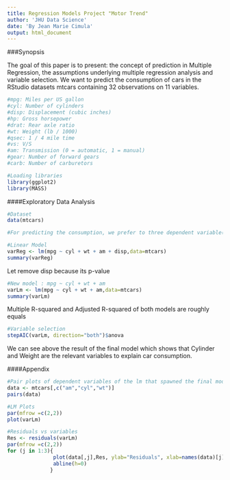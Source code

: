 ```yaml
---
title: Regression Models Project "Motor Trend"
author: 'JHU Data Science'
date: 'By Jean Marie Cimula'
output: html_document
---
```



###Synopsis

The goal of this paper is to present:  the concept of prediction in  Multiple Regression, the assumptions underlying multiple regression analysis and variable selection.
We want to predict the consumption of cars in the RStudio datasets mtcars containing 32 observations on 11 variables.
```r
#mpg: Miles per US gallon
#cyl: Number of cylinders
#disp: Displacement (cubic inches)
#hp: Gross horsepower
#drat: Rear axle ratio
#wt: Weight (lb / 1000)
#qsec: 1 / 4 mile time
#vs: V/S
#am: Transmission (0 = automatic, 1 = manual)
#gear: Number of forward gears
#carb: Number of carburetors
```
```r
#Loading libraries
library(ggplot2)
library(MASS)
```

####Exploratory Data Analysis
```r
#Dataset
data(mtcars)

#For predicting the consumption, we prefer to three dependent variable(Transmission, Cylinder,Displacement and Weight) and one response variable (Miles per US gallon)

#Linear Model
varReg <- lm(mpg ~ cyl + wt + am + disp,data=mtcars)
summary(varReg)
```

Let remove disp because its p-value
```r
#New model : mpg ~ cyl + wt + am 
varLm <- lm(mpg ~ cyl + wt + am,data=mtcars)
summary(varLm)
```

Multiple R-squared and Adjusted R-squared of both models are roughly equals 

```r
#Variable selection
stepAIC(varLm, direction="both")$anova
```

We can see above the result of the final model which shows that Cylinder and Weight are the relevant variables to explain car consumption. 

####Appendix

```r
#Pair plots of dependent variables of the lm that spawned the final model
data <- mtcars[,c("am","cyl","wt")]
pairs(data)
```
```r
#LM Plots
par(mfrow =c(2,2))
plot(varLm)
```
```r
#Residuals vs variables
Res <- residuals(varLm)
par(mfrow =c(2,2))
for (j in 1:3){ 
               plot(data[,j],Res, ylab="Residuals", xlab=names(data)[j],col="red")
               abline(h=0)
              }
```
